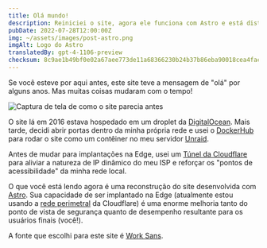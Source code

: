 ```yaml
---
title: Olá mundo!
description: Reiniciei o site, agora ele funciona com Astro e está distribuído na Edge!
pubDate: 2022-07-28T12:00:00Z
img: ~/assets/images/post-astro.png
imgAlt: Logo do Astro
translatedBy: gpt-4-1106-preview
checksum: 8c9ae1b49bf0e02a67aee773de11a68366230b24b37b86eba90018cea4facf2f
---
```



Se você esteve por aqui antes, este site teve a mensagem de "olá" por alguns anos. Mas muitas coisas mudaram com o tempo!

<Image src={OldWebsiteImage} alt="Captura de tela de como o site parecia antes" format="webp" />

O site lá em 2016 estava hospedado em um droplet da [DigitalOcean](https://digitalocean.com). Mais tarde, decidi abrir portas dentro da minha própria rede e usei o [DockerHub](https://hub.docker.com/r/barrenechea/barrenechea-website) para rodar o site como um contêiner no meu servidor [Unraid](https://unraid.net).

Antes de mudar para implantações na Edge, usei um [Túnel da Cloudflare](https://www.cloudflare.com/pt-br/products/tunnel/) para aliviar a natureza de IP dinâmico do meu ISP e reforçar os "pontos de acessibilidade" da minha rede local.

O que você está lendo agora é uma reconstrução do site desenvolvida com [Astro](https://astro.build). Sua capacidade de ser implantado na Edge (atualmente estou usando a [rede perimetral](https://www.cloudflare.com/pt-br/learning/cdn/glossary/edge-server/) da Cloudflare) é uma enorme melhoria tanto do ponto de vista de segurança quanto de desempenho resultante para os usuários finais (você!).

A fonte que escolhi para este site é [Work Sans](https://fonts.google.com/specimen/Work+Sans).
